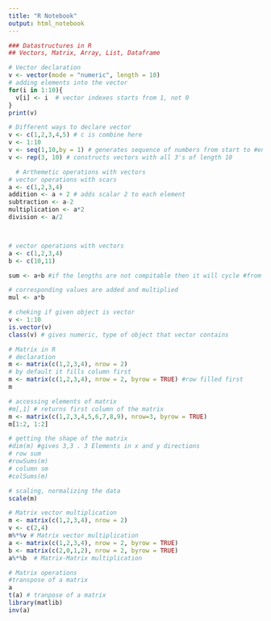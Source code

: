 ```yaml
---
title: "R Notebook"
output: html_notebook
---
```



```r
### Datastructures in R
## Vectors, Matrix, Array, List, Dataframe

# Vector declaration
v <- vector(mode = "numeric", length = 10)
# adding elements into the vector
for(i in 1:10){
  v[i] <- i  # vector indexes starts from 1, not 0
}
print(v)
```


```r
# Different ways to declare vector
v <- c(1,2,3,4,5) # c is combine here
v <- 1:10
v <- seq(1,10,by = 1) # generates sequence of numbers from start to #end 
v <- rep(3, 10) # constructs vectors with all 3's of length 10
```

```r
  # Arthemetic operations with vectors
# vector operations with scars
a <- c(1,2,3,4)
addition <- a + 2 # adds scalar 2 to each element
subtraction <- a-2
multiplication <- a*2
division <- a/2



# vector operations with vectors
a <- c(1,2,3,4)
b <- c(10,11)

sum <- a+b #if the lengths are not compitable then it will cycle #from first

# corresponding values are added and multiplied
mul <- a*b
```

```r
# cheking if given object is vector
v <- 1:10
is.vector(v)
class(v) # gives numeric, type of object that vector contains
```

```r
# Matrix in R
# declaration 
m <- matrix(c(1,2,3,4), nrow = 2)
# by default it fills column first
m <- matrix(c(1,2,3,4), nrow = 2, byrow = TRUE) #row filled first
m
```

```r
# accessing elements of matrix
#m[,1] # returns first column of the matrix
m <- matrix(c(1,2,3,4,5,6,7,8,9), nrow=3, byrow = TRUE)
m[1:2, 1:2]
```
```r
# getting the shape of the matrix
#dim(m) #gives 3,3 . 3 Elements in x and y directions
# row sum 
#rowSums(m)
# column sm
#colSums(m)

# scaling, normalizing the data
scale(m)
```
```r
# Matrix vector multiplication
m <- matrix(c(1,2,3,4), nrow = 2)
v <- c(2,4)
m%*%v # Matrix vector multiplication 
a <- matrix(c(1,2,3,4), nrow = 2, byrow = TRUE)
b <- matrix(c(2,0,1,2), nrow = 2, byrow = TRUE)
a%*%b  # Matrix-Matrix multiplication
```
```r
# Matrix operations
#transpose of a matrix
a
t(a) # tranpose of a matrix
library(matlib)
inv(a)
```

